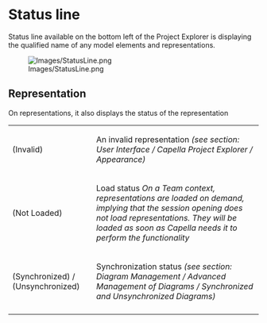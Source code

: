 = Status line =

Status line available on the bottom left of the Project Explorer is displaying the qualified name of any model elements and representations.

[[Image:Images/StatusLine.png]]

== Representation ==

On representations, it also displays the status of the representation
{| border="1"
|-
| 	(Invalid)
| 		An invalid representation
''(see section: User Interface / Capella Project Explorer / Appearance)''
|-
| 	(Not Loaded)
| 		Load status 
''On a Team context, representations are loaded on demand, implying that the session opening does not load representations. They will be loaded as soon as Capella needs it to perform the functionality''
|-
| 	(Synchronized) / (Unsynchronized)
| 		Synchronization status 
''(see section: Diagram Management / Advanced Management of Diagrams / Synchronized and Unsynchronized Diagrams)''
|-

|}
